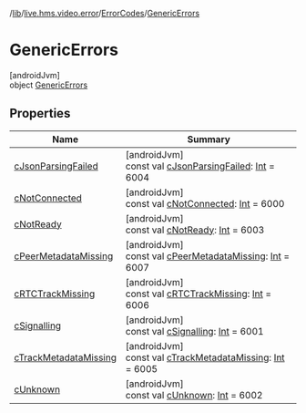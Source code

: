 /[lib](/api-reference/android/v2/home/content)/[live.hms.video.error](../../index)/[ErrorCodes](../index)/[GenericErrors](index)

# GenericErrors

[androidJvm]\
object [GenericErrors](index)

## Properties

| Name                                              | Summary                                                                                                                                                          |
| ------------------------------------------------- | ---------------------------------------------------------------------------------------------------------------------------------------------------------------- |
| [cJsonParsingFailed](c-json-parsing-failed)       | [androidJvm]<br />const val [cJsonParsingFailed](c-json-parsing-failed): [Int](https://kotlinlang.org/api/latest/jvm/stdlib/kotlin/-int/index.html) = 6004       |
| [cNotConnected](c-not-connected)                  | [androidJvm]<br />const val [cNotConnected](c-not-connected): [Int](https://kotlinlang.org/api/latest/jvm/stdlib/kotlin/-int/index.html) = 6000                  |
| [cNotReady](c-not-ready)                          | [androidJvm]<br />const val [cNotReady](c-not-ready): [Int](https://kotlinlang.org/api/latest/jvm/stdlib/kotlin/-int/index.html) = 6003                          |
| [cPeerMetadataMissing](c-peer-metadata-missing)   | [androidJvm]<br />const val [cPeerMetadataMissing](c-peer-metadata-missing): [Int](https://kotlinlang.org/api/latest/jvm/stdlib/kotlin/-int/index.html) = 6007   |
| [cRTCTrackMissing](c-r-t-c-track-missing)         | [androidJvm]<br />const val [cRTCTrackMissing](c-r-t-c-track-missing): [Int](https://kotlinlang.org/api/latest/jvm/stdlib/kotlin/-int/index.html) = 6006         |
| [cSignalling](c-signalling)                       | [androidJvm]<br />const val [cSignalling](c-signalling): [Int](https://kotlinlang.org/api/latest/jvm/stdlib/kotlin/-int/index.html) = 6001                       |
| [cTrackMetadataMissing](c-track-metadata-missing) | [androidJvm]<br />const val [cTrackMetadataMissing](c-track-metadata-missing): [Int](https://kotlinlang.org/api/latest/jvm/stdlib/kotlin/-int/index.html) = 6005 |
| [cUnknown](c-unknown)                             | [androidJvm]<br />const val [cUnknown](c-unknown): [Int](https://kotlinlang.org/api/latest/jvm/stdlib/kotlin/-int/index.html) = 6002                             |
